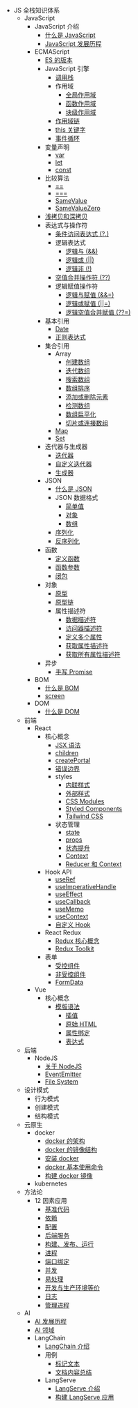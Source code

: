 - JS 全栈知识体系
  - JavaScript
    - JavaScript 介绍
      - [什么是 JavaScript](javascript/introduction/what-is-javascript)
      - [JavaScript 发展历程](javascript/introduction/history-of-javascript)
    - ECMAScript
      - [ES 的版本](javascript/ecma-script/es-version)
      - JavaScript 引擎
        - [调用栈](javascript/ecma-script/javascript-engine/call-stack)
        - 作用域
          - [全局作用域](javascript/ecma-script/javascript-engine/scope#全局作用域)
          - [函数作用域](javascript/ecma-script/javascript-engine/scope#函数作用域)
          - [块级作用域](javascript/ecma-script/javascript-engine/scope#块级作用域)
        - [作用域链](javascript/ecma-script/javascript-engine/scope-chain)
        - [this 关键字](javascript/ecma-script/javascript-engine/this-keyword)
        - [事件循环](javascript/ecma-script/javascript-engine/event-loop)
      - 变量声明
        - [var](javascript/ecma-script/variable-declaration#var)
        - [let](javascript/ecma-script/variable-declaration#let)
        - [const](javascript/ecma-script/variable-declaration#const)
      - 比较算法
        - [==](javascript/ecma-script/comparison-algorithm#松散相等)
        - [===](javascript/ecma-script/comparison-algorithm#严格相等)
        - [SameValue](javascript/ecma-script/comparison-algorithm#samevalue)
        - [SameValueZero](javascript/ecma-script/comparison-algorithm#samevaluezero)
      - [浅拷贝和深拷贝](javascript/ecma-script/shallow-copy-and-deep-copy)
      - 表达式与操作符
        - [条件访问表达式 (?.)](javascript/ecma-script/expression-and-operator/conditional-access-expression)
        - 逻辑表达式
          - [逻辑与 (&&)](javascript/ecma-script/expression-and-operator/logical-expression#逻辑与)
          - [逻辑或 (||)](javascript/ecma-script/expression-and-operator/logical-expression#逻辑或)
          - [逻辑非 (!)](javascript/ecma-script/expression-and-operator/logical-expression#逻辑非)
        - [空值合并操作符 (??)](javascript/ecma-script/expression-and-operator/nullish-coalescing-operator)
        - 逻辑赋值操作符
          - [逻辑与赋值 (&&=)](javascript/ecma-script/expression-and-operator/logical-assignment-operator#逻辑与赋值操作符)
          - [逻辑或赋值 (||=)](javascript/ecma-script/expression-and-operator/logical-assignment-operator#逻辑或赋值操作符)
          - [逻辑空值合并赋值 (??=)](javascript/ecma-script/expression-and-operator/logical-assignment-operator#空值合并赋值操作符)
      - 基本引用
        - [Date](javascript/ecma-script/basic-reference/date)
        - [正则表达式](javascript/ecma-script/basic-reference/reg-exp)
      - 集合引用
        - Array
          - [创建数组](javascript/ecma-script/collection-reference/array/create-array)
          - [迭代数组](javascript/ecma-script/collection-reference/array/iterate-array)
          - [搜索数组](javascript/ecma-script/collection-reference/array/search-array)
          - [数组排序](javascript/ecma-script/collection-reference/array/sort-array)
          - [添加或删除元素](javascript/ecma-script/collection-reference/array/add-or-remove-element)
          - [检测数组](javascript/ecma-script/collection-reference/array/detect-array)
          - [数组扁平化](javascript/ecma-script/collection-reference/array/flatten-array)
          - [切片或连接数组](javascript/ecma-script/collection-reference/array/slice-or-concat-array)
        - [Map](javascript/ecma-script/collection-reference/map)
        - [Set](javascript/ecma-script/collection-reference/set)
      - 迭代器与生成器
        - [迭代器](javascript/ecma-script/iterators-and-generators/iterator)
        - [自定义迭代器](javascript/ecma-script/iterators-and-generators/custom-iterator)
        - [生成器](javascript/ecma-script/iterators-and-generators/generator)
      - JSON
        - [什么是 JSON](javascript/ecma-script/json/what-is-json)
        - JSON 数据格式
          - [简单值](javascript/ecma-script/json/json-data-format#简单值)
          - [对象](javascript/ecma-script/json/json-data-format#对象)
          - [数组](javascript/ecma-script/json/json-data-format#数组)
        - [序列化](javascript/ecma-script/json/serialization)
        - [反序列化](javascript/ecma-script/json/deserialization)
      - 函数
        - [定义函数](javascript/ecma-script/function/define-function)
        - [函数参数](javascript/ecma-script/function/function-arguments)
        - [闭包](javascript/ecma-script/function/closure)
      - 对象
        - [原型](javascript/ecma-script/object/prototype)
        - [原型链](javascript/ecma-script/object/prototype-chain)
        - 属性描述符
          - [数据描述符](javascript/ecma-script/object/property-descriptor#数据描述符)
          - [访问器描述符](javascript/ecma-script/object/property-descriptor#访问器描述符)
          - [定义多个属性](javascript/ecma-script/object/property-descriptor#定义多个属性)
          - [获取属性描述符](javascript/ecma-script/object/property-descriptor#获取属性描述符)
          - [获取所有属性描述符](javascript/ecma-script/object/property-descriptor#获取所有属性描述符)
      - 异步
        - [手写 Promise](javascript/ecma-script/async/write-promise)
    - BOM
      - [什么是 BOM](javascript/bom/what-is-bom)
      - [screen](javascript/bom/screen)
    - DOM
      - [什么是 DOM](javascript/dom/what-is-dom)
  - 前端
    - React
      - 核心概念
        - [JSX 语法](frontend/react/core-concepts/jsx)
        - [children](frontend/react/core-concepts/children)
        - [createPortal](frontend/react/core-concepts/create-portal)
        - [错误边界](frontend/react/core-concepts/error-boundaries)
        - styles
          - [内联样式](frontend/react/core-concepts/styles/inline-style)
          - [外部样式](frontend/react/core-concepts/styles/external-style)
          - [CSS Modules](frontend/react/core-concepts/styles/css-modules)
          - [Styled Components](frontend/react/core-concepts/styles/styled-components)
          - [Tailwind CSS](frontend/react/core-concepts/styles/tailwind-css)
        - 状态管理
          - [state](frontend/react/core-concepts/state-management/state)
          - [props](frontend/react/core-concepts/state-management/props)
          - [状态提升](frontend/react/core-concepts/state-management/lifting-state-up)
          - [Context](frontend/react/core-concepts/state-management/context)
          - [Reducer 和 Context](frontend/react/core-concepts/state-management/reducer-and-context)
      - Hook API
        - [useRef](frontend/react/hook-api/use-ref)
        - [useImperativeHandle](frontend/react/hook-api/use-imperative-handle)
        - [useEffect](frontend/react/hook-api/use-effect)
        - [useCallback](frontend/react/hook-api/use-callback)
        - [useMemo](frontend/react/hook-api/use-memo)
        - [useContext](frontend/react/hook-api/use-context)
        - [自定义 Hook](frontend/react/hook-api/custom-hook)
      - React Redux
        - [Redux 核心概念](frontend/react/react-redux/redux-core-concept)
        - [Redux Toolkit](frontend/react/react-redux/redux-toolkit)
      - 表单
        - [受控组件](frontend/react/form/controlled)
        - [非受控组件](frontend/react/form/uncontrolled)
        - [FormData](frontend/react/form/form-data)
    - Vue
      - 核心概念
        - [模版语法](frontend/vue/core-concepts/template-syntax)
          - [插值](frontend/vue/core-concepts/template-syntax#文本插值)
          - [原始 HTML](frontend/vue/core-concepts/template-syntax#原始-html)
          - [属性绑定](frontend/vue/core-concepts/template-syntax#属性绑定)
          - [表达式](frontend/vue/core-concepts/template-syntax#表达式)
  - 后端
    - NodeJS
      - [关于 NodeJS](backend/nodejs/about-nodejs)
      - [EventEmitter](backend/nodejs/event-emitter)
      - [File System](backend/nodejs/file-system)
  - 设计模式
    - 行为模式
    - 创建模式
    - 结构模式
  - 云原生
    - docker
      - [docker 的架构](cloud-native/docker/docker-architecture)
      - [docker 的镜像结构](cloud-native/docker/docker-image-structure)
      - [安装 docker](cloud-native/docker/install-docker)
      - [docker 基本使用命令](cloud-native/docker/basic-commands)
      - [构建 docker 镜像](cloud-native/docker/build-docker-image)
    - kubernetes
  - 方法论
    - 12 因素应用
      - [基准代码](methodology/12-factor-app/codebase)
      - [依赖](methodology/12-factor-app/dependencies)
      - [配置](methodology/12-factor-app/config)
      - [后端服务](methodology/12-factor-app/backing-services)
      - [构建、发布、运行](methodology/12-factor-app/build-release-run)
      - [进程](methodology/12-factor-app/processes)
      - [端口绑定](methodology/12-factor-app/port-binding)
      - [并发](methodology/12-factor-app/concurrency)
      - [易处理](methodology/12-factor-app/disposability)
      - [开发与生产环境等价](methodology/12-factor-app/dev-prod-parity)
      - [日志](methodology/12-factor-app/logs)
      - [管理进程](methodology/12-factor-app/admin-processes)
  - AI
    - [AI 发展历程](ai/history-of-ai)
    - [AI 领域](ai/ai-field)
    - LangChain
      - [LangChain 介绍](ai/lang-chain/introduction)
      - 用例
        - [标记文本](ai/lang-chain/use-case/tagging)
        - [文档内容总结](ai/lang-chain/use-case/summarization)
      - LangServe
        - [LangServe 介绍](ai/lang-chain/lang-serve/introduction)
        - [构建 LangServe 应用](ai/lang-chain/lang-serve/build-application)
